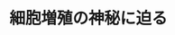 ﻿---
title: "細胞増殖の神秘に迫る"
category: "生命理工"
vol: "70"
interviewee: "喜多村・駒田"
url: ""
tags: []
pdf: "70-5-kitamira-komada.pdf"
facephoto: ""
career: ""
preface: "われわれ人間は、約 60 兆個もの細胞からなっ ている。生物が生きていくうえで、細胞増殖を行 うことは必須である。では、細胞増殖はどのよう にしてコントロールされているのだろうか。 喜多村研究室では、HGF という細胞増殖因子 と細胞増殖との関わりを研究している。また、細 胞の異常に関わる病の治療薬として、HGF に可 能性を見出し、HGF を医療分野で応用する研究 にも手を広げている。本稿では、HGF から始ま るシグナル伝達、HGF とが"
---
